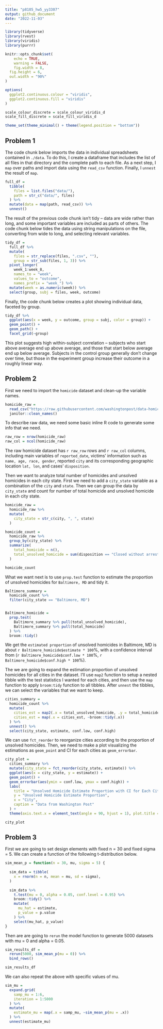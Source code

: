 ```yaml
---
title: "p8105_hw5_yy3307"
output: github_document
date: "2022-11-03"
---
```


```r
library(tidyverse)
library(rvest)
library(viridis)
library(purrr)

knitr::opts_chunk$set(
	echo = TRUE,
	warning = FALSE,
	fig.width = 8, 
  fig.height = 6,
  out.width = "90%"
)

options(
  ggplot2.continuous.colour = "viridis",
  ggplot2.continuous.fill = "viridis"
)

scale_colour_discrete = scale_colour_viridis_d
scale_fill_discrete = scale_fill_viridis_d

theme_set(theme_minimal() + theme(legend.position = "bottom"))
```

## Problem 1

The code chunk below imports the data in individual spreadsheets contained in `./data`. To do this, I create a dataframe that includes the list of all files in that directory and the complete path to each file. As a next step, I `map` over paths and import data using the `read_csv` function. Finally, I `unnest` the result of `map`.

```r
full_df = 
  tibble(
    files = list.files("data/"),
    path = str_c("data/", files)
  ) %>% 
  mutate(data = map(path, read_csv)) %>% 
  unnest()
```

The result of the previous code chunk isn't tidy -- data are wide rather than long, and some important variables are included as parts of others. The code chunk below tides the data using string manipulations on the file, converting from wide to long, and selecting relevant variables. 

```r
tidy_df = 
  full_df %>% 
  mutate(
    files = str_replace(files, ".csv", ""),
    group = str_sub(files, 1, 3)) %>% 
  pivot_longer(
    week_1:week_8,
    names_to = "week",
    values_to = "outcome",
    names_prefix = "week_") %>% 
  mutate(week = as.numeric(week)) %>% 
  select(group, subj = files, week, outcome)
```

Finally, the code chunk below creates a plot showing individual data, faceted by group. 

```r
tidy_df %>% 
  ggplot(aes(x = week, y = outcome, group = subj, color = group)) + 
  geom_point() + 
  geom_path() + 
  facet_grid(~group)
```

This plot suggests high within-subject correlation -- subjects who start above average end up above average, and those that start below average end up below average. Subjects in the control group generally don't change over time, but those in the experiment group increase their outcome in a roughly linear way. 

## Problem 2

First we need to import the `homicide` dataset and clean-up the variable names.

```r
homicide_raw = 
  read_csv("https://raw.githubusercontent.com/washingtonpost/data-homicides/master/homicide-data.csv") %>% 
  janitor::clean_names()
```

To describe raw data, we need some basic inline R code to generate some info that we need.

```r
raw_row = nrow(homicide_raw)
raw_col = ncol(homicide_raw)
```

The raw homicide dataset has `r raw_row` rows and `r raw_col` columns, including main variables of `reported_date`, victims' information such as `name, age, race, gender`, reported `city` and its corresponding geographic location `lat, lon`, and cases' `disposition`.

Then we want to analyze total number of homicides and unsolved homicides in each city state. First we need to add a `city_state` variable as a combination of the `city` and `state`. Then we can group the data by  `city_state` and count for number of total homicide and unsolved homicide in each city state.

```r
homicide_raw =
  homicide_raw %>% 
  mutate(
    city_state = str_c(city, ", ", state)
  )

homicide_count =
  homicide_raw %>%
  group_by(city_state) %>%
  summarize(
    total_homicide = n(),
    total_unsolved_homicide = sum(disposition == "Closed without arrest" | disposition == "Open/No arrest")
  )

homicide_count
```

What we want next is to use `prop.test` function to estimate the proportion of unsolved homicides for `Baltimore, MD` and tidy it.

```r
Baltimore_summary = 
  homicide_count %>% 
  filter(city_state == "Baltimore, MD")


Baltimore_homicide =
  prop.test(
    Baltimore_summary %>% pull(total_unsolved_homicide), 
    Baltimore_summary %>% pull(total_homicide)
  ) %>% 
  broom::tidy()
```

We get the `estimated proportion` of unsolved homicides in Baltimore, MD is about `r Baltimore_homicide$estimate * 100`%, with a confidence interval from (`r Baltimore_homicide$conf.low * 100`%, `r Baltimore_homicide$conf.high * 100`%).

The we are going to expand the estimation proportion of unsolved homicides for all cities in the dataset. I'll use `map2` function to setup a nested tibble with the test statistics I wanted for each cities, and then use the `map` function to apply `broom:tidy` function to all tibbles. After `unnest` the tibbles, we can select the variables that we want to keep.

```r
cities_summary =
  homicide_count %>%
  mutate(
    cities_est = map2(.x = total_unsolved_homicide, .y = total_homicide, ~prop.test(.x, .y)),
    cities_est = map(.x = cities_est, ~broom::tidy(.x))
  ) %>% 
  unnest() %>%
  select(city_state, estimate, conf.low, conf.high)
```

We can use `fct_reorder` to reorganize cities according to the proportion of unsolved homicides. Then, we need to make a plot visualizing the estimations as `geom_point` and CI for each cities as `geom_errorbar`. 

```r
city_plot =
  cities_summary %>%
  mutate(city_state = fct_reorder(city_state, estimate)) %>% 
  ggplot(aes(x = city_state, y = estimate)) +
  geom_point() +
  geom_errorbar(aes(ymin = conf.low, ymax = conf.high)) +
  labs(
    title = "Unsolved Homicide Estimate Proportion with CI for Each City",
    y = "Unsolved Homicide Estimate Proportion",
    x = "City",
    caption = "Data from Washington Post"
  ) +
  theme(axis.text.x = element_text(angle = 90, hjust = 1), plot.title = element_text(hjust = 0.5))

city_plot
```

## Problem 3

First we are going to set design elements with fixed n = 30 and fixed sigma = 5. We can create a function of the following t-distribution below.

```r
sim_mean_p = function(n = 30, mu, sigma = 5) {
  
  sim_data = tibble(
    x = rnorm(n = n, mean = mu, sd = sigma),
  )
  
  sim_data %>% 
    t.test(mu = 0, alpha = 0.05, conf.level = 0.95) %>% 
    broom::tidy() %>%
    mutate(
      mu_hat = estimate,
      p_value = p.value
    ) %>% 
    select(mu_hat, p_value)
}
```

Then are are going to `rerun` the model function to generate 5000 datasets with mu = 0 and alpha = 0.05.

```r
sim_results_df = 
  rerun(5000, sim_mean_p(mu = 0)) %>% 
  bind_rows()

sim_results_df
```

We can also repeat the above with specific values of mu.

```r
sim_mu = 
  expand.grid(
    samp_mu = 1:6,
    iteration = 1:5000
  ) %>% 
  mutate(
    estimate_mu = map(.x = samp_mu, ~sim_mean_p(mu = .x))
  ) %>%
  unnest(estimate_mu)
```

